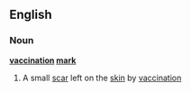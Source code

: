 ==English==
===Noun===
'''[[vaccination]] [[mark]]'''
#A small [[scar]] left on the [[skin]] by [[vaccination]]